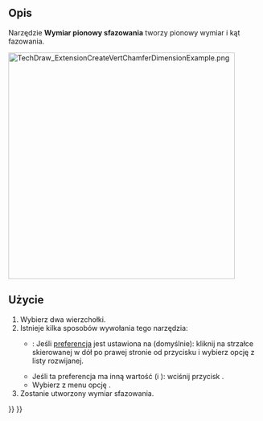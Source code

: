 <languages/>

{{Docnav/pl
|[[TechDraw_ExtensionCreateHorizChamferDimension/pl|Wymiar poziomy sfazowania]]
|[[TechDraw_Balloon/pl|Wstaw adnotację w formie dymka]]
|[[TechDraw_Workbench/pl|środowisko pracy Rysunek Techniczny]]
|IconL=TechDraw_ExtensionCreateHorizChamferDimension.svg
|IconR=TechDraw_Balloon.svg
|IconC=Workbench_TechDraw.svg
}}

{{GuiCommand/pl
|Name=TechDraw ExtensionCreateVertChamferDimension
|Name/pl=Rysunek Techniczny: Rozszerzenie Wymiar pionowy sfazowania
|MenuLocation=Rysunek Techniczny → Rozszerzenia: Wymiary → Wymiar pionowy sfazowania
|Workbenches=[[TechDraw_Workbench/pl|Rysunek Techniczny]]
|Shortcut=
|Version=0.20
|SeeAlso=[[TechDraw_ExtensionCreateHorizChamferDimension/pl|Wymiar poziomy sfazowania]]
}}

<span id="Description"></span>
==Opis==

Narzędzie '''Wymiar pionowy sfazowania''' tworzy pionowy wymiar i kąt fazowania.

[[Image:TechDraw_ExtensionCreateVertChamferDimensionExample.png|450px]]
{{Caption|Po prawej utworzony wymiar.}}

<span id="Usage"></span>
==Użycie==

# Wybierz dwa wierzchołki.
# Istnieje kilka sposobów wywołania tego narzędzia:
#* {{Version/pl|1.0}}: Jeśli [[TechDraw_Preferences/pl#Wymiary|preferencja]] {{MenuCommand|Narzędzie wymiarowania}} jest ustawiona na {{Value|Narzędzie pojedyncze}} (domyślnie): kliknij na strzałce skierowanej w dół po prawej stronie od przycisku {{Button|[[Image:TechDraw_Dimension.svg||x16px]][[Image:Toolbar_flyout_arrow.svg|x16px]]}} i wybierz opcję {{MenuCommand|[[Image:TechDraw_ExtensionCreateVertChamferDimension.svg|16px]] Wymiar pionowy sfazowania}} z listy rozwijanej.
#* Jeśli ta preferencja ma inną wartość (i {{VersionMinus/pl|0.21}}): wciśnij przycisk {{Button|[[Image:TechDraw_ExtensionCreateVertChamferDimension.svg|16px]] [[TechDraw_ExtensionCreateVertChamferDimension/pl|Wymiar pionowy sfazowania]]}}.
#* Wybierz z menu opcję {{MenuCommand|Rysunek Techniczny → Rozszerzenia: Wymiary → [[Image:TechDraw_ExtensionCreateVertChamferDimension.svg|16px]] Wymiar pionowy sfazowania}}.
# Zostanie utworzony wymiar sfazowania.


{{Docnav/pl
|[[TechDraw_ExtensionCreateHorizChamferDimension/pl|Wymiar poziomy sfazowania]]
|[[TechDraw_Balloon/pl|Wstaw adnotację w formie dymka]]
|[[TechDraw_Workbench/pl|środowisko pracy Rysunek Techniczny]]
|IconL=TechDraw_ExtensionCreateHorizChamferDimension.svg
|IconR=TechDraw_Balloon.svg
|IconC=Workbench_TechDraw.svg
}}

{{TechDraw_Tools_navi{{#translation:}}}}
{{Userdocnavi{{#translation:}}}}